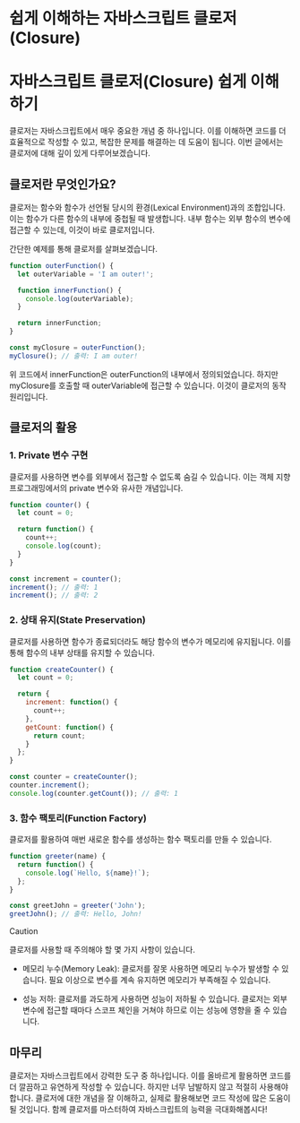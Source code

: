 # 쉽게 이해하는 자바스크립트 클로저(Closure)

# 자바스크립트 클로저(Closure) 쉽게 이해하기

클로저는 자바스크립트에서 매우 중요한 개념 중 하나입니다. 이를 이해하면 코드를 더 효율적으로 작성할 수 있고, 복잡한 문제를 해결하는 데 도움이 됩니다. 이번 글에서는 클로저에 대해 깊이 있게 다루어보겠습니다.

## 클로저란 무엇인가요?
클로저는 함수와 함수가 선언될 당시의 환경(Lexical Environment)과의 조합입니다. 이는 함수가 다른 함수의 내부에 중첩될 때 발생합니다. 내부 함수는 외부 함수의 변수에 접근할 수 있는데, 이것이 바로 클로저입니다.

간단한 예제를 통해 클로저를 살펴보겠습니다.

```javascript
function outerFunction() {
  let outerVariable = 'I am outer!';

  function innerFunction() {
    console.log(outerVariable);
  }

  return innerFunction;
}

const myClosure = outerFunction();
myClosure(); // 출력: I am outer!
```

위 코드에서 innerFunction은 outerFunction의 내부에서 정의되었습니다. 하지만 myClosure를 호출할 때 outerVariable에 접근할 수 있습니다. 이것이 클로저의 동작 원리입니다.

## 클로저의 활용

### 1. Private 변수 구현
클로저를 사용하면 변수를 외부에서 접근할 수 없도록 숨길 수 있습니다. 이는 객체 지향 프로그래밍에서의 private 변수와 유사한 개념입니다.


```javascript
function counter() {
  let count = 0;

  return function() {
    count++;
    console.log(count);
  }
}

const increment = counter();
increment(); // 출력: 1
increment(); // 출력: 2
```

### 2. 상태 유지(State Preservation)
클로저를 사용하면 함수가 종료되더라도 해당 함수의 변수가 메모리에 유지됩니다. 이를 통해 함수의 내부 상태를 유지할 수 있습니다.

```javascript
function createCounter() {
  let count = 0;

  return {
    increment: function() {
      count++;
    },
    getCount: function() {
      return count;
    }
  };
}

const counter = createCounter();
counter.increment();
console.log(counter.getCount()); // 출력: 1
```

### 3. 함수 팩토리(Function Factory)
클로저를 활용하여 매번 새로운 함수를 생성하는 함수 팩토리를 만들 수 있습니다.

```javascript
function greeter(name) {
  return function() {
    console.log(`Hello, ${name}!`);
  };
}

const greetJohn = greeter('John');
greetJohn(); // 출력: Hello, John!
```

> [!CAUTION]
> 클로저를 사용할 때 주의해야 할 몇 가지 사항이 있습니다.

- 메모리 누수(Memory Leak): 클로저를 잘못 사용하면 메모리 누수가 발생할 수 있습니다. 필요 이상으로 변수를 계속 유지하면 메모리가 부족해질 수 있습니다.

- 성능 저하: 클로저를 과도하게 사용하면 성능이 저하될 수 있습니다. 클로저는 외부 변수에 접근할 때마다 스코프 체인을 거쳐야 하므로 이는 성능에 영향을 줄 수 있습니다.

## 마무리
클로저는 자바스크립트에서 강력한 도구 중 하나입니다. 
이를 올바르게 활용하면 코드를 더 깔끔하고 유연하게 작성할 수 있습니다. 하지만 너무 남발하지 않고 적절히 사용해야 합니다. 클로저에 대한 개념을 잘 이해하고, 실제로 활용해보면 코드 작성에 많은 도움이 될 것입니다. 
함께 클로저를 마스터하여 자바스크립트의 능력을 극대화해봅시다!